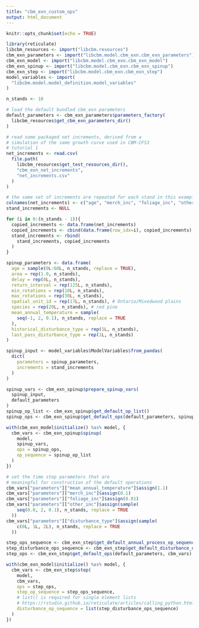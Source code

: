 ```yaml
---
title: "cbm_exn_custom_ops"
output: html_document
---
```


```r
knitr::opts_chunk$set(echo = TRUE)
```

```r
library(reticulate)
libcbm_resources <- import("libcbm.resources")
cbm_exn_parameters <- import("libcbm.model.cbm_exn.cbm_exn_parameters")
cbm_exn_model <- import("libcbm.model.cbm_exn.cbm_exn_model")
cbm_exn_spinup <- import("libcbm.model.cbm_exn.cbm_exn_spinup")
cbm_exn_step <- import("libcbm.model.cbm_exn.cbm_exn_step")
model_variables <- import(
  "libcbm.model.model_definition.model_variables"
)
```

```r
n_stands <- 10

# load the default bundled cbm_exn parameters
default_parameters <- cbm_exn_parameters$parameters_factory(
  libcbm_resources$get_cbm_exn_parameters_dir()
)
```


```r
# read some packaged net increments, derived from a
# simulation of the same growth curve used in CBM-CFS3
# tutorial 1
net_increments <- read.csv(
  file.path(
    libcbm_resources$get_test_resources_dir(),
    "cbm_exn_net_increments",
    "net_increments.csv"
  )
)
```

```r
# the same set of increments are repeated for each stand in this example
colnames(net_increments) <- c("age", "merch_inc", "foliage_inc", "other_inc")
stand_increments <- NULL

for (i in 0:(n_stands - 1)){
  copied_increments <- data.frame(net_increments)
  copied_increments <- cbind(data.frame(row_idx=i), copied_increments)
  stand_increments <- rbind(
    stand_increments, copied_increments
  )
}
```

```r
spinup_parameters <- data.frame(
  age = sample(0L:60L, n_stands, replace = TRUE),
  area = rep(1.0, n_stands),
  delay = rep(0L, n_stands),
  return_interval = rep(125L, n_stands),
  min_rotations = rep(10L, n_stands),
  max_rotations = rep(30L, n_stands),
  spatial_unit_id = rep(17L, n_stands), # Ontario/Mixedwood plains
  species = rep(20L, n_stands), # red pine
  mean_annual_temperature = sample(
    seq(-1, 2, 0.1), n_stands, replace = TRUE
  ),
  historical_disturbance_type = rep(1L, n_stands),
  last_pass_disturbance_type = rep(1L, n_stands)
)
```


```r
spinup_input <- model_variables$ModelVariables$from_pandas(
  dict(
    parameters = spinup_parameters,
    increments = stand_increments
  )
)

spinup_vars <- cbm_exn_spinup$prepare_spinup_vars(
  spinup_input,
  default_parameters
)
spinup_op_list <- cbm_exn_spinup$get_default_op_list()
spinup_ops <- cbm_exn_spinup$get_default_ops(default_parameters, spinup_vars)
```

```r
with(cbm_exn_model$initialize() %as% model, {
  cbm_vars <- cbm_exn_spinup$spinup(
    model,
    spinup_vars,
    ops = spinup_ops,
    op_sequence = spinup_op_list
  )
})
```

```r
# set the time step parameters that are
# meaningful for construction of the default operations
cbm_vars["parameters"]["mean_annual_temperature"]$assign(1.1)
cbm_vars["parameters"]["merch_inc"]$assign(0.1)
cbm_vars["parameters"]["foliage_inc"]$assign(0.01)
cbm_vars["parameters"]["other_inc"]$assign(sample(
    seq(0.0, 2, 0.1), n_stands, replace = TRUE
  ))
cbm_vars["parameters"]["disturbance_type"]$assign(sample(
    c(0L, 1L, 2L), n_stands, replace = TRUE
  ))

step_ops_sequence <- cbm_exn_step$get_default_annual_process_op_sequence()
step_disturbance_ops_sequence <- cbm_exn_step$get_default_disturbance_op_sequence()
step_ops <- cbm_exn_step$get_default_ops(default_parameters, cbm_vars)

```

```r
with(cbm_exn_model$initialize() %as% model, {
  cbm_vars <- cbm_exn_step$step(
    model,
    cbm_vars,
    ops = step_ops,
    step_op_sequence = step_ops_sequence,
    # list() is required for single element lists
    # https://rstudio.github.io/reticulate/articles/calling_python.html#lists-tuples-and-dictionaries
    disturbance_op_sequence = list(step_disturbance_ops_sequence)
  )
})
```
